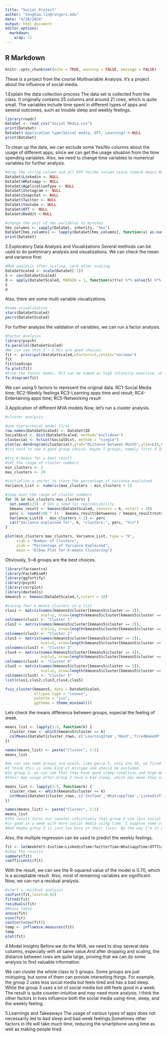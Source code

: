 ---
title: "Social_Project"
author: "tonghua.lin@rutgers.edu"
date: "4/28/2024"
output: html_document
editor_options: 
  markdown: 
    wrap: 72
---

## R Markdown
```{r setup, include=FALSE}
knitr::opts_chunk$set(echo = TRUE, warning = FALSE, message = FALSE)
```

These is a project from the course Multivariable Analysis. It's a project about the influence of social media.

1.Explain the data collection process
The data set is collected from the class. It originally contains 25 columns and around 21 rows, which is quite small. The variables include time spent in different types of apps and several outcomes, such as trouble sleep and weekly feelings.
```{r}
library(readr)
DataSet <- read_csv("Social Media.csv")
print(DataSet)
DataSet$'Application type(Social media, OTT, Learning)'<-NULL
print(DataSet)
```
To clean up the data, we can exclude some Yes/No columns about the usage of different apps, since we can get the usage situation from the time spending variables. Also, we need to change time variables to numerical variables for further analysis.
```{r}
#drop the string column and all APP Yes/No column since time=0 means No
DataSet$Linkedin <- NULL
DataSet$Whatsapp <- NULL
DataSet$ApplicationType <- NULL
DataSet$Instagram <- NULL
DataSet$Snapchat <- NULL
DataSet$Twitter <- NULL
DataSet$Youtube <- NULL
DataSet$OTT <- NULL
DataSet$Reddit <-NULL

#change the unit of hms variables to minutes
hms_columns <- sapply(DataSet, inherits, "hms")
DataSet[hms_columns] <- lapply(DataSet[hms_columns], function(x) as.numeric(x) / 60)
print(DataSet)
```
2.Exploratory Data Analysis and Visualizations
Several methods can be used to do preliminary analysis and visualizations. We can check the mean and variance first.
```{r}
#MVA analysis after scaling, cm~0 after scaling
DataSetScaled <- scale(DataSet[-1])
S <- cov(DataSetScaled)
d <- apply(DataSetScaled, MARGIN = 1, function(x)t(x) %*% solve(S) %*% (x))
S
d

```
Also, there are some multi variable visualizations.
```{r}
#some visualization
stars(DataSetScaled)
pairs(DataSetScaled)
```
For further analysis the validation of variables, we can run a factor analysis.
```{r}
#Factor Analysis
library(psych)
fa.parallel(DataSetScaled) 
#We can see that 3 ~ 5 RCs are good choices.
fit <- principal(DataSetScaled,nfactors=5,rotate="varimax")
fit
fit$loadings
fa.plot(fit)
#From the factor model, RC1 can be named as high intensity exercise, while RC2 and RC3 is lightly exercise and lie down repectively
fa.diagram(fit)
```
We can using 5 factors to represent the original data. RC1-Social Media time; RC2-Weekly feelings RC3-Learning apps time and result; RC4-Entertaining apps time; RC5-Networking result

3.Application of different MVA models
Now, let's run a cluster analysis.
```{r}
#cluster analysis

#use hierarchical model first.
row.names(DataSetScaled) <- DataSet$ID
SocialDist <- dist(DataSetScaled, method="euclidean")
clusSocial <- hclust(SocialDist, method = "single") 
plot(as.dendrogram(clusSocial),ylab="Distance between Month",ylim=c(0,6),main="Dendrogram of Month (method = single)")
#its hard to see a good group choice, maybe 5 groups, namely first 4 ID and the remaing right part

#try K-means for a best result
#set the range of cluster numbers
min_clusters <- 2
max_clusters <- 20

#initialize a vector to store the percentage of variance explained
Variance_List <- numeric(max_clusters - min_clusters + 1)

#loop over the range of cluster numbers
for (k in min_clusters:max_clusters) {
  set.seed(123)  # Set a seed for reproducibility
  kmeans_result <- kmeans(DataSetScaled, centers = k, nstart = 10)
  perc <- round(100 * (1 - kmeans_result$betweenss / kmeans_result$totss), 1)
  Variance_List[k - min_clusters + 1] <- perc
  cat("Variance explained for", k, "clusters:", perc, "%\n")
}

plot(min_clusters:max_clusters, Variance_List, type = "b",
     xlab = "Number of Clusters",
     ylab = "Percentage of Variance Explained",
     main = "Elbow Plot for K-means Clustering")


```
Obviously, 5~8 groups are the best choices.
```{r}
library(factoextra)
library(FactoMineR)
library(ggfortify)
library(psych)
library(corrplot)
library(devtools)
kmeans5 <- kmeans(DataSetScaled,5,nstart = 10)

#saving four k-means clusters in a list
clus1 <- matrix(names(kmeans5$cluster[kmeans5$cluster == 1]), 
                ncol=1, nrow=length(kmeans5$cluster[kmeans5$cluster == 1]))
colnames(clus1) <- "Cluster 1"
clus2 <- matrix(names(kmeans5$cluster[kmeans5$cluster == 2]), 
                ncol=1, nrow=length(kmeans5$cluster[kmeans5$cluster == 2]))
colnames(clus2) <- "Cluster 2"
clus3 <- matrix(names(kmeans5$cluster[kmeans5$cluster == 3]), 
                ncol=1, nrow=length(kmeans5$cluster[kmeans5$cluster == 3]))
colnames(clus3) <- "Cluster 3"
clus4 <- matrix(names(kmeans5$cluster[kmeans5$cluster == 4]), 
                ncol=1, nrow=length(kmeans5$cluster[kmeans5$cluster == 4]))
colnames(clus4) <- "Cluster 4"
clus5 <- matrix(names(kmeans5$cluster[kmeans5$cluster == 5]), 
                ncol=1, nrow=length(kmeans5$cluster[kmeans5$cluster == 5]))
colnames(clus5) <- "Cluster 5"
list(clus1,clus2,clus3,clus4,clus5)

fviz_cluster(kmeans5, data = DataSetScaled,
             ellipse.type = "convex",
             palette = "jco",
             ggtheme = theme_minimal())
```
Lets check the means difference between groups, especial the feeling of week.
```{r}
means_list <- lapply(1:5, function(k) {
  cluster_rows <- which(kmeans5$cluster == k)
  colMeans(DataSet[cluster_rows, c('LearningItem','Mood','TiredWakeUP','TroubleSleep','WeekFelt')])
})

names(means_list) <- paste("Cluster", 1:5)
means_list

#we can see some groups are wield, like gourp 5, only one ID, no Tired thing but WeekFelt is 2,
#I think this is some kind of mistype and should be excluded.
#In group 3, we can see that they have good sleep condition and high WeekFelt, we can check
#their App usage after.Group 2 have a bad sleep, which may mean they use social media too much.

means_list <- lapply(1:5, function(k) {
  cluster_rows <- which(kmeans5$cluster == k)
  colMeans(DataSet[cluster_rows, c('InsTime','WhatsappTime','LinkedinTime','OTTTime','TwitterTime')])
})

names(means_list) <- paste("Cluster", 1:5)
means_list
#The result turns out counter-intuitively that group 2 use less social media, but group 3
#is good in a week with more social media using time. I suppose some other thing influenced their feeling.
#And maybe group 3 is just too busy in their lives. By the way I'm in group 2.
```
Also, the multiple regression can be used to predict the weekly feelings.
```{r}
fit <- lm(WeekFelt~InsTime+LinkedinTime+TwitterTime+WhatsappTime+OTTTime+JobInterview+LearningItem+TiredWakeUP, data=DataSet)
#show the results
summary(fit)
coefficients(fit)
```
With the result, we can see the R-squared value of the model is 0.70, which is a acceptable result. Also, most of remaining variables are significant. Now, we can run a residual analysis.
```{r}
#start a residual analysis
confint(fit,level=0.95)
fitted(fit)
residuals(fit)
#Anova Table
anova(fit)
vcov(fit)
cov2cor(vcov(fit))
temp <- influence.measures(fit)
temp
plot(fit)
```

4.Model Insights
Before we do the MVA, we need to drop several data columns, especially with all same value.And after dropping and scaling, the distance between rows are quite large, proving that we can do some analysis to find valuable information.

We can cluster the whole class to 5 groups. Some groups are just mistyping, but some of them can provide interesting things. For example, the group 2 uses less social media but feels tired and has a bad sleep. While the group 3 uses a lot of social media but still feels good in a week. The result is quite counter-intuitive and may need more analysis. I think the other factors in lives influence both the social media using-time, sleep, and the weekly feeling.

5.Learnings and Takeaways
The usage of various types of apps does not necessarily led to bad sleep and bad week feelings.Sometimes other factors in life will take much time, reducing the smartphone using time as well as making people tired.



